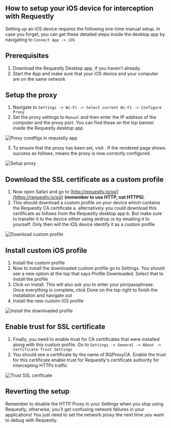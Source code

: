 ## How to setup your iOS device for interception with Requestly

Setting up an iOS device requires the following one-time manual setup.
In case you forget, you can get these detailed steps inside the desktop app by navigating to `Connect App -> iOS`

## Prerequisites
1. Download the Requestly Desktop app, if you haven’t already.
2. Start the App and make sure that your iOS device and your computer are on the same network

## Setup the proxy
1. Navigate to `Settings -> Wi-Fi -> Select current Wi-Fi -> Configure Proxy`
2. Set the proxy settings to `Manual` and then enter the IP address of the computer and the proxy port. You can find these on the top banner inside the Requestly desktop app

![Proxy condfigs in requestly app](/img/docs/proxy-ip-port-banner.png)


3. To ensure that the proxy has been set, visit . If the rendered page shows success as follows, means the proxy is now correctly configured.

![Setup proxy](/img/docs/ios-gifs/configure-ios-proxy.gif)


## Download the SSL certificate as a custom profile
1. Now open Safari and go to [http://requestly.io/ssl](https://requestly.io/ssl) **(remember to use HTTP, not HTTPS)**.
2. This should download a custom profile on your device which contains the Requestly CA certificate
    a. alternatively you could download this certificate as follows from the Requestly desktop app
    b. But make sure to transfer it to the device either using airdrop or by emailing it to yourself. Only then will the iOS device identify it as a custom profile

![Download custom profile](/img/docs/ios-gifs/download-ios-profile.gif)


## Install custom iOS profile
1. Install the custom profile
2. Now to install the downloaded custom profile go to Settings. You should see a new option at the top that says Profile Downloaded. Select that to install the profile
3. Click on Install. This will also ask you to enter your pin/passphrase. Once everything is complete, click  Done on the top right to finish the installation and navigate out
4. Install the new custom iOS profile

![Install the downloaded profile](/img/docs/ios-gifs/install-ios-profile.gif)


## Enable trust for SSL certificate
1. Finally, you need to enable trust for CA certificates that were installed along with this custom profile. Go to `Settings -> General -> About -> Certificate Trust Settings`
2. You should see a certificate by the name of RQProxyCA. Enable the trust for this certificate
enable trust for Requestly's  certificate authority for intercepting HTTPs traffic

![Trust SSL certficate](/img/docs/ios-gifs/trust-ios-profile.gif)


## Reverting the setup
Remember to disable the HTTP Proxy in your Settings when you stop using Requestly, otherwise, you'll get confusing network failures in your applications!
You just need to set the network proxy the next time you want to debug with Requestly.